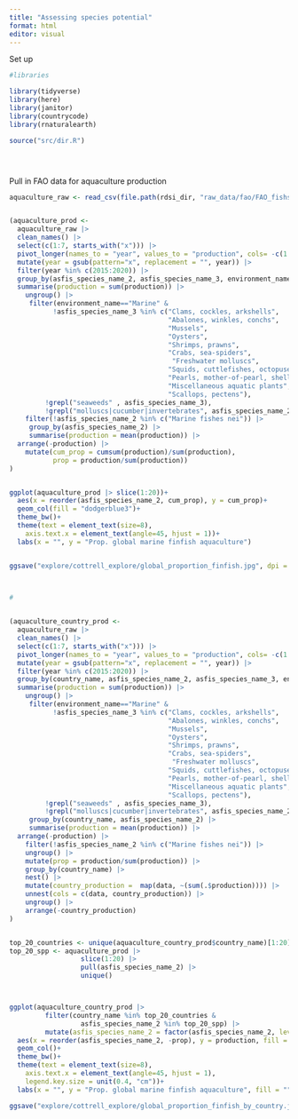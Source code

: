 ```yaml
---
title: "Assessing species potential"
format: html
editor: visual
---
```


Set up
```r

#libraries

library(tidyverse)
library(here)
library(janitor)
library(countrycode)
library(rnaturalearth)

source("src/dir.R")





```


Pull in FAO data for aquaculture production
```r


aquaculture_raw <- read_csv(file.path(rdsi_dir, "raw_data/fao/FAO_fishstat_2020/global_aquaculture_production_1950_2020.csv"))


(aquaculture_prod <- 
  aquaculture_raw |> 
  clean_names() |> 
  select(c(1:7, starts_with("x"))) |> 
  pivot_longer(names_to = "year", values_to = "production", cols= -c(1:7)) |> 
  mutate(year = gsub(pattern="x", replacement = "", year)) |> 
  filter(year %in% c(2015:2020)) |> 
  group_by(asfis_species_name_2, asfis_species_name_3, environment_name, year) |> 
  summarise(production = sum(production)) |> 
    ungroup() |> 
     filter(environment_name=="Marine" & 
           !asfis_species_name_3 %in% c("Clams, cockles, arkshells", 
                                        "Abalones, winkles, conchs",
                                        "Mussels", 
                                        "Oysters",
                                        "Shrimps, prawns",
                                        "Crabs, sea-spiders",
                                         "Freshwater molluscs",
                                        "Squids, cuttlefishes, octopuses",
                                        "Pearls, mother-of-pearl, shells",
                                        "Miscellaneous aquatic plants",
                                        "Scallops, pectens"),
         !grepl("seaweeds" , asfis_species_name_3),
         !grepl("molluscs|cucumber|invertebrates", asfis_species_name_2)) |> 
    filter(!asfis_species_name_2 %in% c("Marine fishes nei")) |> 
     group_by(asfis_species_name_2) |> 
     summarise(production = mean(production)) |> 
  arrange(-production) |> 
    mutate(cum_prop = cumsum(production)/sum(production),
           prop = production/sum(production))
)


ggplot(aquaculture_prod |> slice(1:20))+
  aes(x = reorder(asfis_species_name_2, cum_prop), y = cum_prop)+
  geom_col(fill = "dodgerblue3")+
  theme_bw()+
  theme(text = element_text(size=8),
    axis.text.x = element_text(angle=45, hjust = 1))+
  labs(x = "", y = "Prop. global marine finfish aquaculture")


ggsave("explore/cottrell_explore/global_proportion_finfish.jpg", dpi = 600, width = 18, height = 12, units="cm")
  


#


(aquaculture_country_prod <- 
  aquaculture_raw |> 
  clean_names() |> 
  select(c(1:7, starts_with("x"))) |> 
  pivot_longer(names_to = "year", values_to = "production", cols= -c(1:7)) |> 
  mutate(year = gsub(pattern="x", replacement = "", year)) |> 
  filter(year %in% c(2015:2020)) |> 
  group_by(country_name, asfis_species_name_2, asfis_species_name_3, environment_name, year) |> 
  summarise(production = sum(production)) |> 
    ungroup() |> 
     filter(environment_name=="Marine" & 
           !asfis_species_name_3 %in% c("Clams, cockles, arkshells", 
                                        "Abalones, winkles, conchs",
                                        "Mussels", 
                                        "Oysters",
                                        "Shrimps, prawns",
                                        "Crabs, sea-spiders",
                                         "Freshwater molluscs",
                                        "Squids, cuttlefishes, octopuses",
                                        "Pearls, mother-of-pearl, shells",
                                        "Miscellaneous aquatic plants",
                                        "Scallops, pectens"),
         !grepl("seaweeds" , asfis_species_name_3),
         !grepl("molluscs|cucumber|invertebrates", asfis_species_name_2)) |> 
     group_by(country_name, asfis_species_name_2) |> 
     summarise(production = mean(production)) |> 
  arrange(-production) |> 
    filter(!asfis_species_name_2 %in% c("Marine fishes nei")) |> 
    ungroup() |> 
    mutate(prop = production/sum(production)) |> 
    group_by(country_name) |> 
    nest() |> 
    mutate(country_production =  map(data, ~(sum(.$production)))) |> 
    unnest(cols = c(data, country_production)) |> 
    ungroup() |> 
    arrange(-country_production)
)


top_20_countries <- unique(aquaculture_country_prod$country_name)[1:20]
top_20_spp <- aquaculture_prod |> 
                  slice(1:20) |> 
                  pull(asfis_species_name_2) |> 
                  unique()



ggplot(aquaculture_country_prod |> 
         filter(country_name %in% top_20_countries & 
                  asfis_species_name_2 %in% top_20_spp) |> 
         mutate(asfis_species_name_2 = factor(asfis_species_name_2, levels = top_20_spp)))+
  aes(x = reorder(asfis_species_name_2, -prop), y = production, fill = country_name)+
  geom_col()+
  theme_bw()+
  theme(text = element_text(size=8),
    axis.text.x = element_text(angle=45, hjust = 1),
    legend.key.size = unit(0.4, "cm"))+
  labs(x = "", y = "Prop. global marine finfish aquaculture", fill = "")

ggsave("explore/cottrell_explore/global_proportion_finfish_by_country.jpg", dpi = 600, width = 18, height = 12, units="cm")

```

